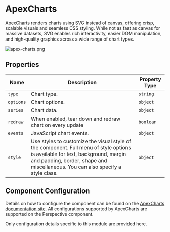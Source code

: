 # ApexCharts

[ApexCharts] renders charts using SVG instead of canvas, offering crisp, scalable visuals and seamless CSS styling.
While not as fast as canvas for massive datasets, SVG enables rich interactivity, easier DOM manipulation, and high-quality graphics across a wide range of chart types.

![apex-charts.png](./examples/apex-charts.png)

## Properties

<APITable>

| Name | Description | Property Type |
| -- | -- | -- |
| `type` | Chart type. | `string` |
| `options` | Chart options. | `object` |
| `series` | Chart data. | `object` |
| `redraw` | When enabled, tear down and redraw chart on every update | `boolean` |
| `events` | JavaScript chart events. | `object` |
| `style` | Use styles to customize the visual style of the component. Full menu of style options is available for text, background, margin and padding, border, shape and miscellaneous. You can also specify a style class. | `object` |

</APITable>

## Component Configuration

Details on how to configure the component can be found on the [ApexCharts documentation site][ApexCharts documentation].
All configurations supported by ApexCharts are supported on the Perspective component.

Only configuration details specific to this module are provided here.

<DocCardList />

[ApexCharts]: https://apexcharts.com/
[ApexCharts documentation]: https://apexcharts.com/docs/